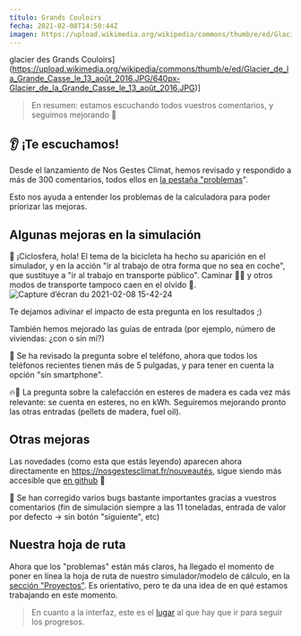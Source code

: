 ---
título: Grands Couloirs
fecha: 2021-02-08T14:50:44Z
imagen: https://upload.wikimedia.org/wikipedia/commons/thumb/e/ed/Glacier_de_la_Grande_Casse_le_13_août_2016.JPG/640px-Glacier_de_la_Grande_Casse_le_13_août_2016.JPG
---

glacier des Grands Couloirs](https://upload.wikimedia.org/wikipedia/commons/thumb/e/ed/Glacier_de_la_Grande_Casse_le_13_août_2016.JPG/640px-Glacier_de_la_Grande_Casse_le_13_août_2016.JPG)]

> En resumen: estamos escuchando todos vuestros comentarios, y seguimos mejorando 🔄

## 👂 ¡Te escuchamos!

Desde el lanzamiento de Nos Gestes Climat, hemos revisado y respondido a más de 300 comentarios, todos ellos en <a href="https://github.com/betagouv/ecolab-data/issues">la pestaña "problemas</a>".

Esto nos ayuda a entender los problemas de la calculadora para poder priorizar las mejoras.

## Algunas mejoras en la simulación

🚴 ¡Ciclosfera, hola! El tema de la bicicleta ha hecho su aparición en el simulador, y en la acción "ir al trabajo de otra forma que no sea en coche", que sustituye a "ir al trabajo en transporte público". Caminar 🚶‍♀️ y otros modos de transporte tampoco caen en el olvido 🛴.
![Capture d’écran du 2021-02-08 15-42-24](https://user-images.githubusercontent.com/1177762/107234732-4097f700-6a24-11eb-9f54-ff64cf66183f.png)

Te dejamos adivinar el impacto de esta pregunta en los resultados ;)

También hemos mejorado las guías de entrada (por ejemplo, número de viviendas: ¿con o sin mí?)

🤳 Se ha revisado la pregunta sobre el teléfono, ahora que todos los teléfonos recientes tienen más de 5 pulgadas, y para tener en cuenta la opción "sin smartphone".

🔥🌲 La pregunta sobre la calefacción en esteres de madera es cada vez más relevante: se cuenta en esteres, no en kWh. Seguiremos mejorando pronto las otras entradas (pellets de madera, fuel oil).

## Otras mejoras

Las novedades (como esta que estás leyendo) aparecen ahora directamente en https://nosgestesclimat.fr/nouveautés, sigue siendo más accesible que <a href="https://github.com/betagouv/ecolab-data/releases">en github</a> 🙂 

🐛 Se han corregido varios bugs bastante importantes gracias a vuestros comentarios (fin de simulación siempre a las 11 toneladas, entrada de valor por defecto -> sin botón "siguiente", etc)

## Nuestra hoja de ruta

Ahora que los "problemas" están más claros, ha llegado el momento de poner en línea la hoja de ruta de nuestro simulador/modelo de cálculo, en la <a href="https://github.com/betagouv/ecolab-data/projects/1">sección "Proyectos"</a>. Es orientativo, pero te da una idea de en qué estamos trabajando en este momento.

> En cuanto a la interfaz, este es el <a href="https://github.com/betagouv/ecolab-climat/milestones">lugar</a> al que hay que ir para seguir los progresos.
